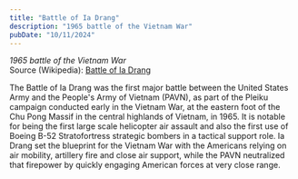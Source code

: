 ```yaml
---
title: "Battle of Ia Drang"
description: "1965 battle of the Vietnam War"
pubDate: "10/11/2024"
---
```


*1965 battle of the Vietnam War*  
Source (Wikipedia): [Battle of Ia Drang][1]

The Battle of Ia Drang was the first major battle between the United States Army and the People's Army of Vietnam (PAVN), as part of the Pleiku campaign conducted early in the Vietnam War, at the eastern foot of the Chu Pong Massif in the central highlands of Vietnam, in 1965. It is notable for being the first large scale helicopter air assault and also the first use of Boeing B-52 Stratofortress strategic bombers in a tactical support role. Ia Drang set the blueprint for the Vietnam War with the Americans relying on air mobility, artillery fire and close air support, while the PAVN neutralized that firepower by quickly engaging American forces at very close range.

[1]: https://en.wikipedia.org/wiki/Battle_of_Ia_Drang
